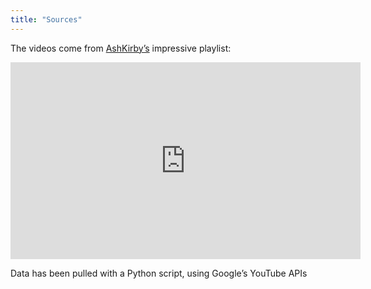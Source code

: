 ```yaml
---
title: "Sources"
---
```


The videos come from [AshKirby's](https://www.youtube.com/@ashkirby8896) impressive playlist: <!-- TODO: hyperlinks -->

<iframe width="560" height="315" src="https://www.youtube.com/embed/videoseries?si=H3pUCpADB6Cos4to&amp;list=PLM98E7f5OROYhVKUz15lLpacLiQqmMU-v" title="YouTube video player" frameborder="0" allow="accelerometer; autoplay; clipboard-write; encrypted-media; gyroscope; picture-in-picture; web-share" referrerpolicy="strict-origin-when-cross-origin" allowfullscreen></iframe>

Data has been pulled with a Python script, using Google's YouTube APIs
